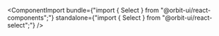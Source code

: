
<ComponentImport
    bundle={"import { Select } from \"@orbit-ui/react-components\";"}
    standalone={"import { Select } from \"@orbit-ui/react-select\";"}
/>
